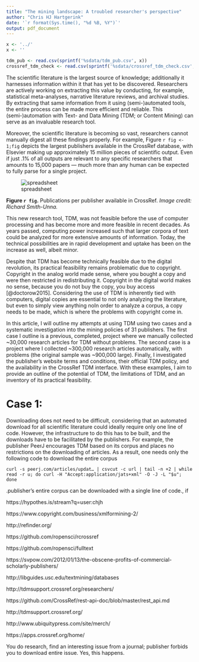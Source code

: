 ```yaml
---
title: "The mining landscape: A troubled researcher's perspective"
author: "Chris HJ Hartgerink"
date: '`r format(Sys.time(), "%d %B, %Y")`'
output: pdf_document
---
```


<!--- A submission for LIBER journal
https://www.liberquarterly.eu/about/submissions/ 

Markdown citations:

pandoc -s -S --bibliography biblio.bib --filter pandoc-citeproc CITATIONS -o example24a.html

pandoc -s -S --bibliography biblio.json --filter pandoc-citeproc --csl chicago-fullnote-bibliography.csl CITATIONS -o example24b.html

pandoc -s -S --bibliography biblio.yaml --filter pandoc-citeproc --csl ieee.csl CITATIONS -t man -o example24c.1

---->

<!--- 
Case studies present in depth studies of particular situations in an illustrative way, without restricting themselves to a single research procedure. A case study records the practices of the profession by narrowing down a very broad field of research into one, real-world topic and providing factual evidence and revealing facts or information otherwise ignored or unknown. While critical judgment and organization of the material are required, generally, writers should stick to the facts by providing a fairly modest and honest record of the events. With a short introduction, a case study should provide an explanation, why is the given case particularly interesting. The case study has to contain the most important information obtained about it, followed by a plan for analysing the problem at hand and the options to solve it. 
--->

```r
x <- '../'
x <- ''

tdm_pub <- read.csv(sprintf('%sdata/tdm_pub.csv', x))
crossref_tdm_check <- read.csv(sprintf('%sdata/crossref_tdm_check.csv', x))

```

The scientific literature is the largest source of knowledge; additionally it harnesses information within it that has yet to be discovered. Researchers are actively working on extracting this value by conducting, for example, statistical meta-analyses, narrative literature reviews, and archival studies. By extracting that same information from it using (semi-)automated tools, the  entire process can be made more efficient and reliable. This (semi-)automation with Text- and Data Mining (TDM; or Content Mining) can serve as an invaluable research tool.

Moreover, the scientific literature is becoming so vast, researchers cannot manually digest all these findings properly. For example, Figure `r fig <- 1;fig` depicts the largest publishers available in the CrossRef database, with Elsevier making up approximately 15 million pieces of scientific output. Even if just .1\% of all outputs are relevant to any specific researchers that amounts to 15,000 papers --- much more than any human can be expected to fully parse for a single project.

![spreadsheet](../figures/Pasted image at 2016_05_02 17_18.png)

**Figure `r fig`.** Publications per publisher available in CrossRef. *Image credit: Richard Smith-Unna.*

This new research tool, TDM, was not feasible before the use of computer processing and has become more and more feasible in recent decades. As years passed, computing power increased such that larger corpora of text could be analyzed for more extensive amounts of information. Today, the technical possibilities are in rapid development and uptake has been on the increase as well, albeit minor.

Despite that TDM has become technically feasible due to the digital revolution, its practical feasibility remains problematic due to copyright. Copyright in the analog world made sense, where you bought a copy and were then restricted in redistributing it. Copyright in the digital world makes no sense, because you do not buy the copy, you buy access [@doctorow2015]. Considering the use of TDM is inherently tied with computers, digital copies are essential to not only analyzing the literature, but even to simply view anything noIn order to analyze a corpus, a copy needs to be made, which is where the problems with copyright come in. 

In this article, I will outline my attempts at using TDM using two cases and a systematic investigation into the mining policies of 31 publishers. The first case I outline is a previous, completed, project where we manually collected ~30,000 research articles for TDM without problems. The second case is a project where I collected ~300,000 research articles automatically, with problems (the original sample was ~900,000 large). Finally, I investigated the publisher's website terms and conditions, their official TDM policy, and the availability in the CrossRef TDM interface. With these examples, I aim to provide an outline of the potential of TDM, the limitations of TDM, and an inventory of its practical feasibility.

# Case 1: 

Downloading does not need to be difficult, considering that an automated download for all scientific literature could ideally require only one line of code. However, the infrastructure to do this has to be built, and the downloads have to be facilitated by the publishers. For example, the publisher PeerJ encourages TDM based on its corpus and places no restrictions on the downloading of articles. As a result, one needs only the following code to download the entire corpus

`curl -s peerj.com/articles/updat… | csvcut -c url | tail -n +2 | while read -r u; do curl -H "Accept:application/jats+xml" -O -J -L "$u"; done`

.publisher's entire corpus can be downloaded with a single line of code., if 


https://hypothes.is/stream?q=user:chjh

https://www.copyright.com/business/xmlformining-2/

http://refinder.org/

https://github.com/ropensci/rcrossref

https://github.com/ropensci/fulltext

https://svpow.com/2012/01/13/the-obscene-profits-of-commercial-scholarly-publishers/

http://libguides.usc.edu/textmining/databases

http://tdmsupport.crossref.org/researchers/

https://github.com/CrossRef/rest-api-doc/blob/master/rest_api.md

http://tdmsupport.crossref.org/

http://www.ubiquitypress.com/site/merch/

https://apps.crossref.org/home/


You do research, find an interesting issue from a journal; publisher forbids you to download entire issue. Yes, this happens. 



# 